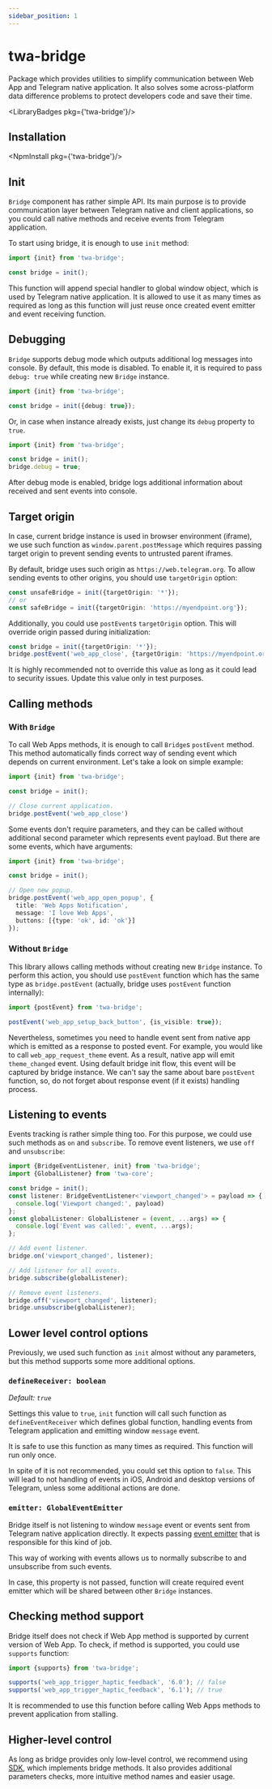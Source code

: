 ```yaml
---
sidebar_position: 1
---
```


# twa-bridge

Package which provides utilities to simplify communication between
Web App and Telegram native application. It also solves some across-platform
data difference problems to protect developers code and save their time.

<LibraryBadges pkg={'twa-bridge'}/>

## Installation

<NpmInstall pkg={'twa-bridge'}/>

## Init

`Bridge` component has rather simple API. Its main purpose is to provide
communication layer between Telegram native and client applications, so you
could call native methods and receive events from Telegram application.

To start using bridge, it is enough to use `init` method:

```typescript
import {init} from 'twa-bridge';

const bridge = init();
```

This function will append special handler to global window object, which is
used by Telegram native application. It is allowed to use it as many times
as required as long as this function will just reuse once created event emitter
and event receiving function.

## Debugging

`Bridge` supports debug mode which outputs additional log messages into console.
By default, this mode is disabled. To enable it, it is required to pass
`debug: true` while creating new `Bridge` instance.

```typescript
import {init} from 'twa-bridge';

const bridge = init({debug: true});
```

Or, in case when instance already exists, just change its `debug` property
to `true`.

```typescript
import {init} from 'twa-bridge';

const bridge = init();
bridge.debug = true;
```

After debug mode is enabled, bridge logs additional information about received
and sent events into console.

## Target origin

In case, current bridge instance is used in browser environment (iframe),
we use such function as `window.parent.postMessage` which requires passing
target origin to prevent sending events to untrusted parent iframes.

By default, bridge uses such origin as `https://web.telegram.org`. To allow
sending events to other origins, you should use `targetOrigin` option:

```typescript
const unsafeBridge = init({targetOrigin: '*'});
// or
const safeBridge = init({targetOrigin: 'https://myendpoint.org'});
```

Additionally, you could use `postEvent`s `targetOrigin` option. This will
override origin passed during initialization:

```typescript
const bridge = init({targetOrigin: '*'});
bridge.postEvent('web_app_close', {targetOrigin: 'https://myendpoint.org'})
```

It is highly recommended not to override this value as long as it could lead
to security issues. Update this value only in test purposes.

## Calling methods

### With `Bridge`

To call Web Apps methods, it is enough to call `Bridge`s `postEvent` method.
This method automatically finds correct way of sending event which depends
on current environment. Let's take a look on simple example:

```typescript
import {init} from 'twa-bridge';

const bridge = init();

// Close current application.
bridge.postEvent('web_app_close')
```

Some events don't require parameters, and they can be called without additional
second parameter which represents event payload. But there are some events,
which have arguments:

```typescript
import {init} from 'twa-bridge';

const bridge = init();

// Open new popup.
bridge.postEvent('web_app_open_popup', {
  title: 'Web Apps Notification',
  message: 'I love Web Apps',
  buttons: [{type: 'ok', id: 'ok'}]
});
```

### Without `Bridge`

This library allows calling methods without creating new `Bridge` instance. To
perform this action, you should use `postEvent` function which has the same
type as `bridge.postEvent` (actually, bridge uses `postEvent` function
internally):

```typescript
import {postEvent} from 'twa-bridge';

postEvent('web_app_setup_back_button', {is_visible: true});
```

Nevertheless, sometimes you need to handle event sent from native app which is
emitted as a response to posted event. For example, you would like to
call `web_app_request_theme` event. As a result, native app will emit
`theme_changed` event. Using default bridge init flow, this event will
be captured by bridge instance. We can't say the same about bare `postEvent`
function, so, do not forget about response event (if it exists) handling
process.

## Listening to events

Events tracking is rather simple thing too. For this purpose, we could
use such methods as `on` and `subscribe`. To remove event listeners, we
use `off` and `unsubscribe`:

```typescript
import {BridgeEventListener, init} from 'twa-bridge';
import {GlobalListener} from 'twa-core';

const bridge = init();
const listener: BridgeEventListener<'viewport_changed'> = payload => {
  console.log('Viewport changed:', payload)
};
const globalListener: GlobalListener = (event, ...args) => {
  console.log('Event was called:', event, ...args);
};

// Add event listener.
bridge.on('viewport_changed', listener);

// Add listener for all events.
bridge.subscribe(globalListener);

// Remove event listeners.
bridge.off('viewport_changed', listener);
bridge.unsubscribe(globalListener);
```

## Lower level control options

Previously, we used such function as `init` almost without any parameters,
but this method supports some more additional options.

### `defineReceiver: boolean`

*Default: `true`*

Settings this value to `true`, `init` function will call such function
as `defineEventReceiver` which defines global function, handling events
from Telegram application and emitting window `message` event.

It is safe to use this function as many times as required. This function
will run only once.

In spite of it is not recommended, you could set this option to `false`.
This will lead to not handling of events in iOS, Android and desktop
versions of Telegram, unless some additional actions are done.

### `emitter: GlobalEventEmitter`

Bridge itself is not listening to window `message` event or events sent
from Telegram native application directly. It expects passing
[event emitter](https://github.com/Telegram-Web-Apps/twa/blob/master/packages/bridge/src/event-receiver/global.ts#L18)
that is responsible for this kind of job.

This way of working with events allows us to normally subscribe to and
unsubscribe from such events.

In case, this property is not passed, function will create required event
emitter which will be shared between other `Bridge` instances.

## Checking method support

Bridge itself does not check if Web App method is supported by current
version of Web App. To check, if method is supported, you could use `supports`
function:

```typescript
import {supports} from 'twa-bridge';

supports('web_app_trigger_haptic_feedback', '6.0'); // false
supports('web_app_trigger_haptic_feedback', '6.1'); // true
```

It is recommended to use this function before calling Web Apps methods to
prevent application from stalling.

## Higher-level control

As long as bridge provides only low-level control, we recommend using
[SDK](twa-sdk/about), which implements bridge methods. It also provides
additional parameters checks, more intuitive method names and easier usage.